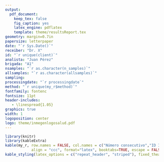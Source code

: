 ```yaml
---
output: 
  pdf_document:
    keep_tex: false
    fig_caption: yes
    latex_engine: pdflatex
    template: theme/resultsReport.tex
geometry: margin=0.7in
papersize: letterpaper
date: "`r Sys.Date()`"
receiber: "Dr. X"
id: "`r unique(client)`"
analista: "Juan Pérez"
brigada: "A1"
nsamples: "`r as.character(n_samples)`"
allsamples: "`r as.character(allsamples)`"
sampling: 
processingdate: "`r processingdate`"
method: "`r unique(my_r$method)`"
fontfamily: fontenc
fontsize: 11pt
header-includes:
   - \linespread{1.05}
graphics: true
width: 1
logoposition: center
logo: theme/inmegenlogosalud.pdf
---
```


```r

library(knitr)
library(kableExtra)
kable(my_r, row.names = FALSE, col.names = c("Número consecutivo","ID INMEGEN", "Resultado"), 
			align = "ccc", format="latex", booktabs=TRUE, escape = FALSE) %>% 
kable_styling(latex_options = c("repeat_header", "striped"), fixed_thead = TRUE)
```
